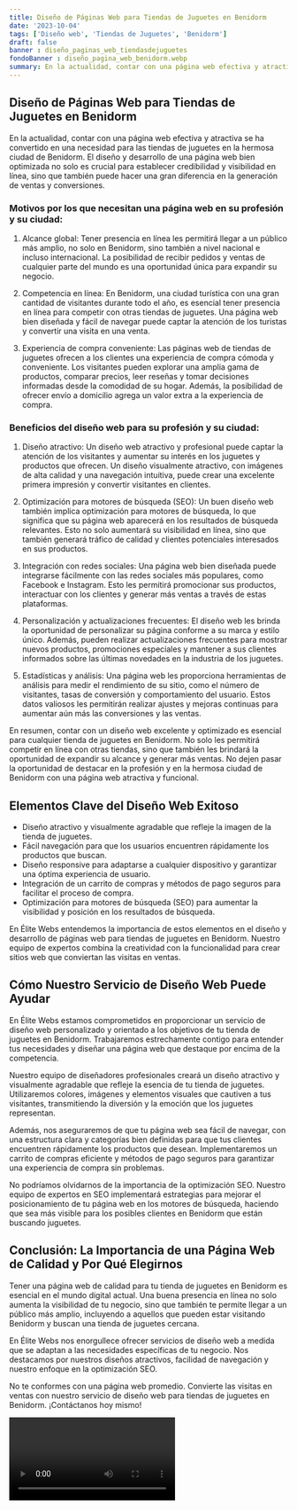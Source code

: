 ```yaml
---
title: Diseño de Páginas Web para Tiendas de Juguetes en Benidorm
date: '2023-10-04'
tags: ['Diseño web', 'Tiendas de Juguetes', 'Benidorm']
draft: false
banner : diseño_paginas_web_tiendasdejuguetes
fondoBanner : diseño_pagina_web_benidorm.webp
summary: En la actualidad, contar con una página web efectiva y atractiva se ha convertido en una necesidad para las tiendas de juguetes en la hermosa ciudad de Benidorm. El diseño y desarrollo de una página web bien optimizada no solo es crucial para establecer credibilidad y visibilidad en línea, sino que también puede hacer una gran diferencia en la generación de ventas y conversiones.
---
```


## Diseño de Páginas Web para Tiendas de Juguetes en Benidorm

En la actualidad, contar con una página web efectiva y atractiva se ha convertido en una necesidad para las tiendas de juguetes en la hermosa ciudad de Benidorm. El diseño y desarrollo de una página web bien optimizada no solo es crucial para establecer credibilidad y visibilidad en línea, sino que también puede hacer una gran diferencia en la generación de ventas y conversiones.

### Motivos por los que necesitan una página web en su profesión y su ciudad:
1. Alcance global: Tener presencia en línea les permitirá llegar a un público más amplio, no solo en Benidorm, sino también a nivel nacional e incluso internacional. La posibilidad de recibir pedidos y ventas de cualquier parte del mundo es una oportunidad única para expandir su negocio.

2. Competencia en línea: En Benidorm, una ciudad turística con una gran cantidad de visitantes durante todo el año, es esencial tener presencia en línea para competir con otras tiendas de juguetes. Una página web bien diseñada y fácil de navegar puede captar la atención de los turistas y convertir una visita en una venta.

3. Experiencia de compra conveniente: Las páginas web de tiendas de juguetes ofrecen a los clientes una experiencia de compra cómoda y conveniente. Los visitantes pueden explorar una amplia gama de productos, comparar precios, leer reseñas y tomar decisiones informadas desde la comodidad de su hogar. Además, la posibilidad de ofrecer envío a domicilio agrega un valor extra a la experiencia de compra.

### Beneficios del diseño web para su profesión y su ciudad:
1. Diseño atractivo: Un diseño web atractivo y profesional puede captar la atención de los visitantes y aumentar su interés en los juguetes y productos que ofrecen. Un diseño visualmente atractivo, con imágenes de alta calidad y una navegación intuitiva, puede crear una excelente primera impresión y convertir visitantes en clientes.

2. Optimización para motores de búsqueda (SEO): Un buen diseño web también implica optimización para motores de búsqueda, lo que significa que su página web aparecerá en los resultados de búsqueda relevantes. Esto no solo aumentará su visibilidad en línea, sino que también generará tráfico de calidad y clientes potenciales interesados en sus productos.

3. Integración con redes sociales: Una página web bien diseñada puede integrarse fácilmente con las redes sociales más populares, como Facebook e Instagram. Esto les permitirá promocionar sus productos, interactuar con los clientes y generar más ventas a través de estas plataformas.

4. Personalización y actualizaciones frecuentes: El diseño web les brinda la oportunidad de personalizar su página conforme a su marca y estilo único. Además, pueden realizar actualizaciones frecuentes para mostrar nuevos productos, promociones especiales y mantener a sus clientes informados sobre las últimas novedades en la industria de los juguetes.

5. Estadísticas y análisis: Una página web les proporciona herramientas de análisis para medir el rendimiento de su sitio, como el número de visitantes, tasas de conversión y comportamiento del usuario. Estos datos valiosos les permitirán realizar ajustes y mejoras continuas para aumentar aún más las conversiones y las ventas.

En resumen, contar con un diseño web excelente y optimizado es esencial para cualquier tienda de juguetes en Benidorm. No solo les permitirá competir en línea con otras tiendas, sino que también les brindará la oportunidad de expandir su alcance y generar más ventas. No dejen pasar la oportunidad de destacar en la profesión y en la hermosa ciudad de Benidorm con una página web atractiva y funcional.

<GifSeo />

<Cta />

## Elementos Clave del Diseño Web Exitoso

- Diseño atractivo y visualmente agradable que refleje la imagen de la tienda de juguetes.
- Fácil navegación para que los usuarios encuentren rápidamente los productos que buscan.
- Diseño responsive para adaptarse a cualquier dispositivo y garantizar una óptima experiencia de usuario.
- Integración de un carrito de compras y métodos de pago seguros para facilitar el proceso de compra.
- Optimización para motores de búsqueda (SEO) para aumentar la visibilidad y posición en los resultados de búsqueda.

En Élite Webs entendemos la importancia de estos elementos en el diseño y desarrollo de páginas web para tiendas de juguetes en Benidorm. Nuestro equipo de expertos combina la creatividad con la funcionalidad para crear sitios web que conviertan las visitas en ventas.

## Cómo Nuestro Servicio de Diseño Web Puede Ayudar

En Élite Webs estamos comprometidos en proporcionar un servicio de diseño web personalizado y orientado a los objetivos de tu tienda de juguetes en Benidorm. Trabajaremos estrechamente contigo para entender tus necesidades y diseñar una página web que destaque por encima de la competencia.

Nuestro equipo de diseñadores profesionales creará un diseño atractivo y visualmente agradable que refleje la esencia de tu tienda de juguetes. Utilizaremos colores, imágenes y elementos visuales que cautiven a tus visitantes, transmitiendo la diversión y la emoción que los juguetes representan.

Además, nos aseguraremos de que tu página web sea fácil de navegar, con una estructura clara y categorías bien definidas para que tus clientes encuentren rápidamente los productos que desean. Implementaremos un carrito de compras eficiente y métodos de pago seguros para garantizar una experiencia de compra sin problemas.

No podríamos olvidarnos de la importancia de la optimización SEO. Nuestro equipo de expertos en SEO implementará estrategias para mejorar el posicionamiento de tu página web en los motores de búsqueda, haciendo que sea más visible para los posibles clientes en Benidorm que están buscando juguetes.

## Conclusión: La Importancia de una Página Web de Calidad y Por Qué Elegirnos

Tener una página web de calidad para tu tienda de juguetes en Benidorm es esencial en el mundo digital actual. Una buena presencia en línea no solo aumenta la visibilidad de tu negocio, sino que también te permite llegar a un público más amplio, incluyendo a aquellos que pueden estar visitando Benidorm y buscan una tienda de juguetes cercana.

En Élite Webs nos enorgullece ofrecer servicios de diseño web a medida que se adaptan a las necesidades específicas de tu negocio. Nos destacamos por nuestros diseños atractivos, facilidad de navegación y nuestro enfoque en la optimización SEO.

No te conformes con una página web promedio. Convierte las visitas en ventas con nuestro servicio de diseño web para tiendas de juguetes en Benidorm. ¡Contáctanos hoy mismo!

<Video />

<CtaBot job='Tiendas de Juguetes' city='Benidorm'/>

<Gmaps query='Benidorm+españa+maps' />